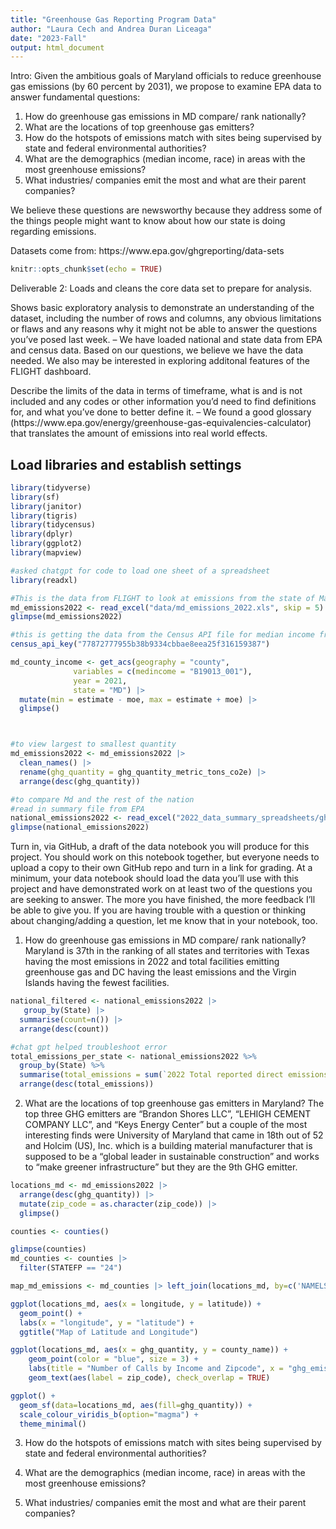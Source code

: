 ```yaml
---
title: "Greenhouse Gas Reporting Program Data"
author: "Laura Cech and Andrea Duran Liceaga"
date: "2023-Fall"
output: html_document
---
```


Intro: Given the ambitious goals of Maryland officials to reduce greenhouse gas emissions (by 60 percent by 2031), we propose to examine EPA data to answer fundamental questions:

1. How do greenhouse gas emissions in MD compare/ rank nationally? 
2. What are the locations of top greenhouse gas emitters?
3. How do the hotspots of emissions match with sites being supervised by state and federal environmental authorities? 
4. What are the demographics (median income, race) in areas with the most greenhouse emissions?
5. What industries/ companies emit the most and what are their parent companies? 

We believe these questions are newsworthy because they address some of the things people might want to know about how our state is doing regarding emissions.

Datasets come from: https://www.epa.gov/ghgreporting/data-sets

```r
knitr::opts_chunk$set(echo = TRUE)
```
 
Deliverable 2:
Loads and cleans the core data set to prepare for analysis. 

Shows basic exploratory analysis to demonstrate an understanding of the dataset, including the number of rows and columns, any obvious limitations or flaws and any reasons why it might not be able to answer the questions you've posed last week.
-- We have loaded national and state data from EPA and census data. Based on our questions, we believe we have the data needed. We also may be interested in exploring additonal features of the FLIGHT dashboard.

Describe the limits of the data in terms of timeframe, what is and is not included and any codes or other information you'd need to find definitions for, and what you've done to better define it.
-- We found a good glossary (https://www.epa.gov/energy/greenhouse-gas-equivalencies-calculator) that translates the amount of emissions into real world effects.

## Load libraries and establish settings


```r
library(tidyverse)
library(sf)
library(janitor)
library(tigris)
library(tidycensus)
library(dplyr)
library(ggplot2)
library(mapview)

```


```r
#asked chatgpt for code to load one sheet of a spreadsheet
library(readxl) 

#This is the data from FLIGHT to look at emissions from the state of Maryland
md_emissions2022 <- read_excel("data/md_emissions_2022.xls", skip = 5) 
glimpse(md_emissions2022)

#this is getting the data from the Census API file for median income from 2021 by County in the state of Maryland.
census_api_key("77872777955b38b9334cbbae8eea25f316159387")

md_county_income <- get_acs(geography = "county",
              variables = c(medincome = "B19013_001"),
              year = 2021,
              state = "MD") |> 
  mutate(min = estimate - moe, max = estimate + moe) |> 
  glimpse()




```
```r
#to view largest to smallest quantity
md_emissions2022 <- md_emissions2022 |> 
  clean_names() |> 
  rename(ghg_quantity = ghg_quantity_metric_tons_co2e) |> 
  arrange(desc(ghg_quantity))
```

```r
#to compare Md and the rest of the nation
#read in summary file from EPA
national_emissions2022 <- read_excel("2022_data_summary_spreadsheets/ghgp_data_by_year_2022.xlsx", sheet = "Direct Emitters", skip = 3) 
glimpse(national_emissions2022)
```

Turn in, via GitHub, a draft of the data notebook you will produce for this project. You should work on this notebook together, but everyone needs to upload a copy to their own GitHub repo and turn in a link for grading. At a minimum, your data notebook should load the data you'll use with this project and have demonstrated work on at least two of the questions you are seeking to answer. The more you have finished, the more feedback I'll be able to give you. If you are having trouble with a question or thinking about changing/adding a question, let me know that in your notebook, too.


1. How do greenhouse gas emissions in MD compare/ rank nationally? 
Maryland is 37th in the ranking of all states and territories with Texas having the most emissions in 2022 and total facilities emitting greenhouse gas and DC having the least emissions and the Virgin Islands having the fewest facilities.

```r
national_filtered <- national_emissions2022 |>
   group_by(State) |>  
  summarise(count=n()) |>
  arrange(desc(count))
```

```r
#chat gpt helped troubleshoot error
total_emissions_per_state <- national_emissions2022 %>%
  group_by(State) %>%
  summarise(total_emissions = sum(`2022 Total reported direct emissions`, na.rm = TRUE)) |>
  arrange(desc(total_emissions))
```

2. What are the locations of top greenhouse gas emitters in Maryland?
The top three GHG emitters are "Brandon Shores LLC", "LEHIGH CEMENT COMPANY LLC", and "Keys Energy Center" but a couple of the most interesting finds were University of Maryland that came in 18th out of 52 and Holcim (US), Inc. which is a building material manufacturer that is supposed to be a "global leader in sustainable construction" and works to "make greener infrastructure" but they are the 9th GHG emitter.

```r
locations_md <- md_emissions2022 |> 
  arrange(desc(ghg_quantity)) |> 
  mutate(zip_code = as.character(zip_code)) |> 
  glimpse()

counties <- counties()

glimpse(counties)
md_counties <- counties |>
  filter(STATEFP == "24")

map_md_emissions <- md_counties |> left_join(locations_md, by=c('NAMELSAD'='county_name'))

ggplot(locations_md, aes(x = longitude, y = latitude)) +
  geom_point() +
  labs(x = "longitude", y = "latitude") +
  ggtitle("Map of Latitude and Longitude")

ggplot(locations_md, aes(x = ghg_quantity, y = county_name)) +
    geom_point(color = "blue", size = 3) +
    labs(title = "Number of Calls by Income and Zipcode", x = "ghg_emissons", y = "county_name") +
    geom_text(aes(label = zip_code), check_overlap = TRUE)

ggplot() +
  geom_sf(data=locations_md, aes(fill=ghg_quantity)) +
  scale_colour_viridis_b(option="magma") +
  theme_minimal()

```

3. How do the hotspots of emissions match with sites being supervised by state and federal environmental authorities? 



4. What are the demographics (median income, race) in areas with the most greenhouse emissions?



5. What industries/ companies emit the most and what are their parent companies? 


